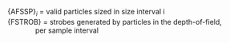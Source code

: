 <p class=box>
\{AFSSP\}$_{i}$ = valid particles sized in size interval i  
\{FSTROB\} = strobes generated by particles in the depth-of-field,  
\ \ \ \ \ \ \ \ \ \ \ \ \ \ per sample interval  
</p><p class=box2>
\begin{equation}
\mathrm{\{FBMFR\}=\{AFSSP\}/\{FSTROB\}}
(\#eq:FBMFRbox)
\end{equation}
</p>  
